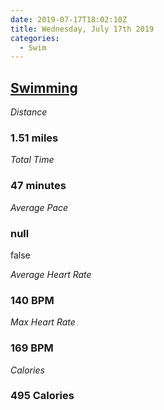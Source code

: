 ```yaml
---
date: 2019-07-17T18:02:10Z
title: Wednesday, July 17th 2019
categories:
  - Swim
---
```

## [Swimming](https://www.strava.com/activities/2541387068)

_Distance_

### 1.51 miles

_Total Time_

### 47 minutes

_Average Pace_

### null

false

_Average Heart Rate_

### 140 BPM

_Max Heart Rate_

### 169 BPM

_Calories_

### 495 Calories